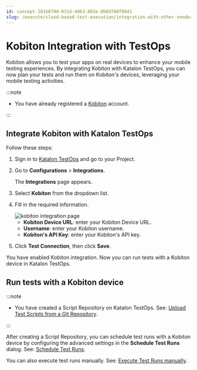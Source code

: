 ```yaml
---
id: concept-101b870d-031d-4d63-883e-8b0d788f80d1
slug: /execute/cloud-based-test-execution/integration-with-other-vendors-for-cloud-execution/kobiton-integration/kobiton-integration-with-testops
---
```


# Kobiton Integration with TestOps

Kobiton allows you to test your apps on real devices to enhance your mobile testing experiences. By integrating Kobiton with Katalon TestOps, you can now plan your tests and run them on Kobiton's devices, leveraging your mobile testing activities.


:::note

-   You have already registered a [Kobiton](https://kobiton.com/) account.

:::

## Integrate Kobiton with Katalon TestOps

Follow these steps:

1.  Sign in to [Katalon TestOps](https://testops.katalon.io/login) and go to your Project.
2.  Go to **Configurations** &gt; **Integrations**.

    The **Integrations** page appears.

3.  Select **Kobiton** from the dropdown list.

4.  Fill in the required information.

    <img src="https://github.com/katalon-studio/docs-images/raw/master/katalon-analytics/docs/testops-revamp-oct-kobiton-integration/kobiton-integration-page-fillin-2.png" alt="kobiton integration page" />

    -   **Kobiton Device URL**: enter your Kobiton Device URL.
    -   **Username**: enter your Kobiton username.
    -   **Kobiton's API Key**: enter your Kobiton's API key.
5.  Click **Test Connection**, then click **Save**.


You have enabled Kobiton integration. Now you can run tests with a Kobiton device in Katalon TestOps.

## Run tests with a Kobiton device


:::note

-   You have created a Script Repository on Katalon TestOps. See: [Upload Test Scripts from a Git Repository](/organize/upload-test-scripts-from-a-git-repository/upload-test-scripts-from-the-git-repository-to-testops).

:::

After creating a Script Repository, you can schedule test runs with a Kobiton device by configuring the advanced settings in the **Schedule Test Runs** dialog. See: [Schedule Test Runs](/execute/schedule-test-execution/schedule-test-runs-in-testops#).

You can also execute test runs manually. See: [Execute Test Runs manually](/execute/schedule-test-execution/execute-test-runs-manually-in-testops).